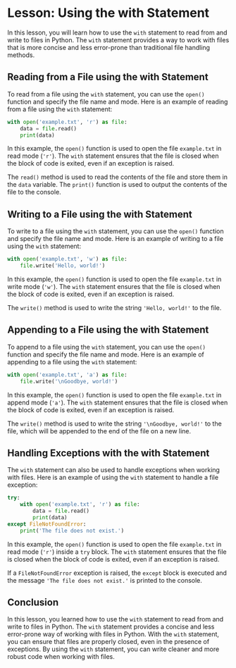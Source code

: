 # Lesson: Using the with Statement

In this lesson, you will learn how to use the `with` statement to read from and write to files in Python. The `with` statement provides a way to work with files that is more concise and less error-prone than traditional file handling methods.

## Reading from a File using the with Statement

To read from a file using the `with` statement, you can use the `open()` function and specify the file name and mode. Here is an example of reading from a file using the `with` statement:

```python
with open('example.txt', 'r') as file:
    data = file.read()
    print(data)
```

In this example, the `open()` function is used to open the file `example.txt` in read mode (`'r'`). The `with` statement ensures that the file is closed when the block of code is exited, even if an exception is raised.

The `read()` method is used to read the contents of the file and store them in the `data` variable. The `print()` function is used to output the contents of the file to the console.

## Writing to a File using the with Statement

To write to a file using the `with` statement, you can use the `open()` function and specify the file name and mode. Here is an example of writing to a file using the `with` statement:

```python
with open('example.txt', 'w') as file:
    file.write('Hello, world!')
```

In this example, the `open()` function is used to open the file `example.txt` in write mode (`'w'`). The `with` statement ensures that the file is closed when the block of code is exited, even if an exception is raised.

The `write()` method is used to write the string `'Hello, world!'` to the file.

## Appending to a File using the with Statement

To append to a file using the `with` statement, you can use the `open()` function and specify the file name and mode. Here is an example of appending to a file using the `with` statement:

```python
with open('example.txt', 'a') as file:
    file.write('\nGoodbye, world!')
```

In this example, the `open()` function is used to open the file `example.txt` in append mode (`'a'`). The `with` statement ensures that the file is closed when the block of code is exited, even if an exception is raised.

The `write()` method is used to write the string `'\nGoodbye, world!'` to the file, which will be appended to the end of the file on a new line.

## Handling Exceptions with the with Statement

The `with` statement can also be used to handle exceptions when working with files. Here is an example of using the `with` statement to handle a file exception:

```python
try:
    with open('example.txt', 'r') as file:
        data = file.read()
        print(data)
except FileNotFoundError:
    print('The file does not exist.')
```

In this example, the `open()` function is used to open the file `example.txt` in read mode (`'r'`) inside a `try` block. The `with` statement ensures that the file is closed when the block of code is exited, even if an exception is raised.

If a `FileNotFoundError` exception is raised, the `except` block is executed and the message `'The file does not exist.'` is printed to the console.

## Conclusion

In this lesson, you learned how to use the `with` statement to read from and write to files in Python. The `with` statement provides a concise and less error-prone way of working with files in Python. With the `with` statement, you can ensure that files are properly closed, even in the presence of exceptions. By using the `with` statement, you can write cleaner and more robust code when working with files.
